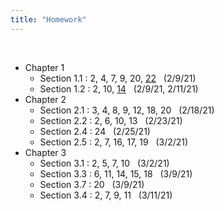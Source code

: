 ```yaml
---
title: "Homework"
---
```


<br>

- Chapter 1
  - Section 1.1 : 2, 4, 7, 9, 20, [22](homework/Prob1_1_22.pdf) &nbsp; (2/9/21)
  - Section 1.2 : 2, 10, [14](homework/pond.pdf) &nbsp; (2/9/21, 2/11/21)
- Chapter 2
  - Section 2.1 : 3, 4, 8, 9, 12, 18, 20 &nbsp; (2/18/21)
  - Section 2.2 : 2, 6, 10, 13 &nbsp; (2/23/21)
  - Section 2.4 : 24 &nbsp; (2/25/21)
  - Section 2.5 : 2, 7, 16, 17, 19 &nbsp; (3/2/21)
- Chapter 3
  - Section 3.1 : 2, 5, 7, 10 &nbsp; (3/2/21)
  - Section 3.3 : 6, 11, 14, 15, 18 &nbsp; (3/9/21)
  - Section 3.7 : 20 &nbsp; (3/9/21)
  - Section 3.4 : 2, 7, 9, 11  &nbsp; (3/11/21)